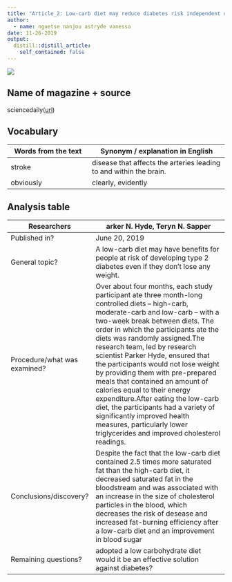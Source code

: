 ```yaml
---
title: "Article_2: Low-carb diet may reduce diabetes risk independent of weight loss"
author:
  - name: nguetse nanjou astryde vanessa
date: 11-26-2019
output:
  distill::distill_article:
    self_contained: false
---
```


![](https://prepareforchange.net/wp-content/uploads/2019/06/low-carb-paleo-keto-diet-1024x682.jpg)

## Name of magazine + source

 sciencedaily([url](www.sciencedaily.com/releases/2019/06/190620100036.htm))

## Vocabulary

| Words from the text  | Synonym / explanation in   English |
| -------------------- | ---------------------------------- |
| stroke               |disease that affects the arteries leading to and within the brain. |
| obviously            |clearly, evidently    |


## Analysis table

|  Researchers                    | arker N. Hyde, Teryn N. Sapper                                                                                                                                                                                                                                                                                                                                                                                                                                                                                                                                                                                                                             |
| ------------------------------- | ---------------------------------------------------------------------------------------------------------------------------------------------------------------------------------------------------------------------------------------------------------------------------------------------------------------------------------------------------------------------------------------------------------------------------------------------------------------------------------------------------------------------------------------------------------------------------------------------------------------------------------------------------------- |
| Published   in?                 | June 20, 2019                                                                                                                                                                                                                                                                                                                                                                                                                                                                                                                                                                                                                                              |
| General topic?                  |  A low-carb diet may have benefits for people at risk of developing type 2 diabetes even if they don't lose any weight.                                                                                                                                                                                                                                                                                                                                                                                                                                                                                                                                    |
|  Procedure/what was examined?   | Over about four months, each study participant ate three month-long controlled diets -- high-carb, moderate-carb and low-carb -- with a two-week break between diets. The order in which the participants ate the diets was randomly assigned.The research team, led by research scientist Parker Hyde, ensured that the participants would not lose weight by providing them with pre-prepared meals that contained an amount of calories equal to their energy expenditure.After eating the low-carb diet, the participants had a variety of significantly improved health measures, particularly lower triglycerides and improved cholesterol readings. |
| Conclusions/discovery?          | Despite the fact that the low-carb diet contained 2.5 times more saturated fat than the high-carb diet, it decreased saturated fat in the bloodstream and was associated with an increase in the size of cholesterol particles in the blood, which decreases the risk of desease and increased fat-burning efficiency after a low-carb diet and an improvement in blood sugar                                                                                                                                                                                                                                                                              |
|    Remaining questions?         | adopted a low carbohydrate diet would it be an effective solution against diabetes?                                                                                                                                                                                                                                                                                                                                                                                                                                                                                                                                                                        |
